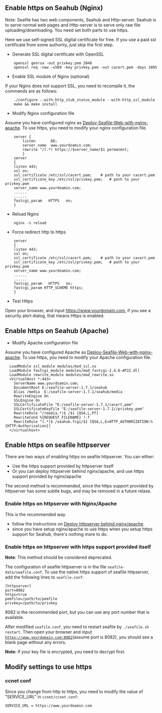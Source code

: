 == Enable https on Seahub (Nginx)==

Note: Seafile has two web components, Seahub and Http-server. Seahub is to serve normal web pages and Http-server is to serve only raw file uploading/downloading. You need set both parts to use https. 


Here we use self-signed SSL digital certificate for free. If you use a paid ssl certificate from some authority, just skip the first step.

* Generate SSL digital certificate with OpenSSL
<pre>
    openssl genrsa -out privkey.pem 2048
    openssl req -new -x509 -key privkey.pem -out cacert.pem -days 1095
</pre>

* Enable SSL module of Nginx (optional)
If your Nginx does not support SSL, you need to recompile it, the commands are as follows:
<pre>
    ./configure --with-http_stub_status_module --with-http_ssl_module
    make && make install
</pre>

* Modify Nginx configuration file

Assume you have configured nginx as [[Deploy-Seafile-Web-with-nginx-apache]]. To use https, you need to modify your nginx configuration file.
<pre>
    server {
        listen       80;
        server_name  www.yourdoamin.com; 
        rewrite ^/(.*) https://$server_name/$1 permanent;
        }
    server
    {
    listen 443;
    ssl on;
    ssl_certificate /etc/ssl/cacert.pem;	# path to your cacert.pem
    ssl_certificate_key /etc/ssl/privkey.pem;	# path to your privkey.pem
    server_name www.yourdoamin.com;    
    ......
    ......
    fastcgi_param   HTTPS   on;
    }
</pre>
* Reload Nginx
<pre>
    nginx -s reload
</pre>

* Force redirect http to https
<pre>
    server
    {
    listen 443;
    ssl on;
    ssl_certificate /etc/ssl/cacert.pem;	# path to your cacert.pem
    ssl_certificate_key /etc/ssl/privkey.pem;	# path to your privkey.pem
    server_name www.yourdoamin.com;    
    ......
    ......
    fastcgi_param   HTTPS   on;
    fastcgi_param HTTP_SCHEME https;
    }
</pre>

* Test Https

Open your browser, and input https://www.yourdomain.com, if you see a security alert dialog, that means Https is enabled.

== Enable https on Seahub (Apache)==
* Modify Apache configuration file

Assume you have configured Apache as [[Deploy-Seafile-Web-with-nginx-apache]]. To use https, you need to modify your Apache configuration file.
<pre>
  LoadModule ssl_module modules/mod_ssl.so
  LoadModule fastcgi_module modules/mod_fastcgi-2.4.6-AP22.dll
  LoadModule rewrite_module modules/mod_rewrite.so
  <VirtualHost *:443>
    ServerName www.yourdoamin.com; 
    DocumentRoot E:/seafile-server-1.7.1/seahub
    Alias /media  E:/seafile-server-1.7.1/seahub/media
    RewriteEngine On
    SSLEngine On 
    SSLCertificateFile "E:/seafile-server-1.7.1/cacert.pem" 
    SSLCertificateKeyFile "E:/seafile-server-1.7.1//privkey.pem"
    RewriteRule ^/(media.*)$ /$1 [QSA,L,PT]
    RewriteCond %{REQUEST_FILENAME} !-f
    RewriteRule ^(.*)$ /seahub.fcgi/$1 [QSA,L,E=HTTP_AUTHORIZATION:%{HTTP:Authorization}]
  </virtualhost>
</pre>

== Enable https on seafile httpserver ==

There are two ways of enabling https on seafile httpserver. You can either:

* Use the https support provided by httpserver itself
* Or you can deploy httpserver behind nginx/apache, and use https support provided by nginx/apache

The second method is recommended, since the https support provided by httpserver has some subtle bugs, and may be removed in a future relase.

=== Enable https on httpserver with Nginx/Apache ===

This is the recommended way.

* follow the instructions on [https://github.com/haiwen/seafile/wiki/Deploy-Seafile-Web-with-nginx-apache#deploy-httpserver-behind-nginxapache Deploy httpserver behind nginx/apache].
* since you have setup nginx/apache to use https when you setup https support for Seahub, there's nothing more to do.

=== Enable https on httpserver with https support provided itself ===

'''Note''': This method should be considered deprecated.

The configuration of seafile httpserver is in the file <code>seafile-data/seafile.conf</code>. To use the native https support of seafile httpserver, add the following lines to <code>seafile.conf</code>:
<pre>
[httpserver]
port=8082
https=true
pemfile=/path/to/pemfile
privkey=/path/to/privkey
</pre>

8082 is the recommended port, but you can use any port number that is available.

After modified <code>seafile.conf</code>, you need to restart seafile by <code>./seafile.sh restart</code>.
Then open your browser and input <code>https://www.yourdomain.com:8082</code>(assume port is 8082), you should see a blank page without any errors.

'''Note:''' If your key file is encrypted, you need to decrypt first.

== Modify settings to use https ==

=== ccnet conf ===

Since you change from http to https, you need to modify the value of "SERVICE_URL" in <code>ccnet/ccnet.conf</code>:
<pre>
SERVICE_URL = https://www.yourdoamin.com
</pre>